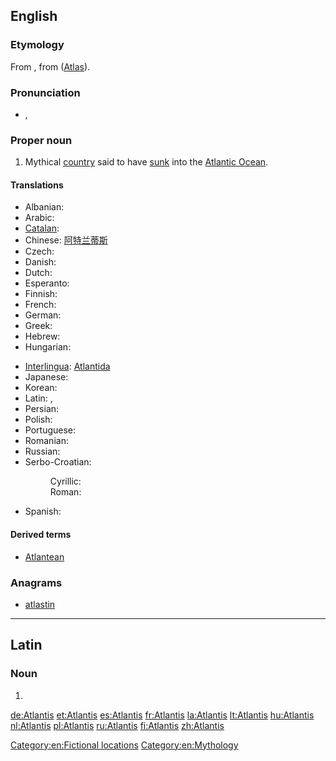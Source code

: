 ==English==

===Etymology===
From {{etyl|grc|en}} {{term|Ἀτλαντίς|tr=Atlantis|lang=grc|sc=polytonic}}, from {{l|grc|Ἄτλας}} ([[Atlas]]).

===Pronunciation===
* {{IPA|/ətˈlæntəs/}}, {{SAMPA|/@t'l{nt@s/}}

===Proper noun===
{{en-proper noun}}

# Mythical [[country]] said to have [[sink|sunk]] into the [[Atlantic Ocean]].

====Translations====
{{trans-top|mythical country said to have sunk into the ocean}}
* Albanian: {{t|sq|Atlantida}}
* Arabic: {{t|ar|أطلانطس|sc=Arab}}
* [[Catalan]]: {{t|ca|Atlàntida|f}}
* Chinese: [[阿特兰蒂斯]]
* Czech: {{t+|cs|Atlantida|f}}
* Danish: {{t-|da|Atlantis}}
* Dutch: {{t+|nl|Atlantis}}
* Esperanto: {{t|eo|Atlantido|xs=Esperanto}}
* Finnish: {{t+|fi|Atlantis}}
* French: {{t+|fr|Atlantide|f}}
* German: {{t+|de|Atlantis}}
* Greek: {{t|el|Ατλαντίδα|sc=Grek}}
* Hebrew: {{t|he|אטלנטיס|sc=Hebr}}
* Hungarian: {{t-|hu|Atlantisz}}
{{trans-mid}}
* [[Interlingua]]: [[Atlantida]]
* Japanese: {{t|ja|アトランティス|sc=Jpan}}
* Korean: {{t-|ko|아틀란티스|sc=Hang}}
* Latin: {{t|la|atlantis insula|f}}, {{t|la|atlantis|f}}
* Persian: {{t|fa|آتلانتیس|sc=fa-Arab}}
* Polish: {{t-|pl|Atlantyda|f}}
* Portuguese: {{t-|pt|Atlântida|f}}
* Romanian: {{t|ro|Atlantida|f}}
* Russian: {{t+|ru|Атлантида|f|tr=Atlantída}}
* Serbo-Croatian:
*: Cyrillic: {{t-|sh|Атлантида|f|alt=Атланти́да}}
*: Roman: {{t-|sh|Atlantida|f|alt=Atlantída}}
* Spanish: {{t-|es|Atlántida|f}}
{{trans-bottom}}

====Derived terms====
* [[Atlantean]]

===Anagrams===
* [[atlastin#English|atlastin]]

[[Category:en:Fictional locations]]
[[Category:en:Mythology]]

----

==Latin==

===Noun===
{{la-noun-form|Ātlantis}}

# {{inflection of|Atlas|Ātlās|gen|s|lang=la}}

[[de:Atlantis]]
[[et:Atlantis]]
[[es:Atlantis]]
[[fr:Atlantis]]
[[la:Atlantis]]
[[lt:Atlantis]]
[[hu:Atlantis]]
[[nl:Atlantis]]
[[pl:Atlantis]]
[[ru:Atlantis]]
[[fi:Atlantis]]
[[zh:Atlantis]]